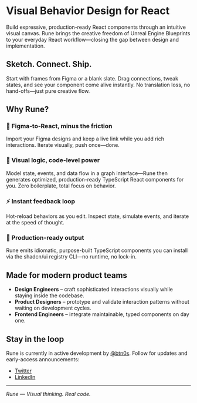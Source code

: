 # Visual Behavior Design for React

Build expressive, production-ready React components through an intuitive visual canvas. Rune brings the creative freedom of Unreal Engine Blueprints to your everyday React workflow—closing the gap between design and implementation.

<CoverImage />

## Sketch. Connect. Ship.

Start with frames from Figma or a blank slate. Drag connections, tweak states, and see your component come alive instantly. No translation loss, no hand-offs—just pure creative flow.

## Why Rune?

### 🎨 Figma-to-React, minus the friction
Import your Figma designs and keep a live link while you add rich interactions. Iterate visually, push once—done.

### 🔄 Visual logic, code-level power
Model state, events, and data flow in a graph interface—Rune then generates optimized, production-ready TypeScript React components for you. Zero boilerplate, total focus on behavior.

### ⚡ Instant feedback loop
Hot-reload behaviors as you edit. Inspect state, simulate events, and iterate at the speed of thought.

### 🚀 Production-ready output
Rune emits idiomatic, purpose-built TypeScript components you can install via the shadcn/ui registry CLI—no runtime, no lock-in.

## Made for modern product teams

- **Design Engineers** – craft sophisticated interactions visually while staying inside the codebase.
- **Product Designers** – prototype and validate interaction patterns without waiting on development cycles.
- **Frontend Engineers** – integrate maintainable, typed components on day one.

## Stay in the loop

Rune is currently in active development by [@btn0s](https://btn0s.dev). Follow for updates and early-access announcements:

- [Twitter](https://twitter.com/btn0s)
- [LinkedIn](https://www.linkedin.com/in/brendantnorris/)

---

*Rune — Visual thinking. Real code.*